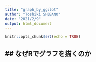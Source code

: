 ```yaml
---
title: "graph_by_ggplot"
author: "Toshiki SHIBANO"
date: "2021/2/9"
output: html_document
---
```


```r
knitr::opts_chunk$set(echo = TRUE)
```

## なぜRでグラフを描くのか
- 